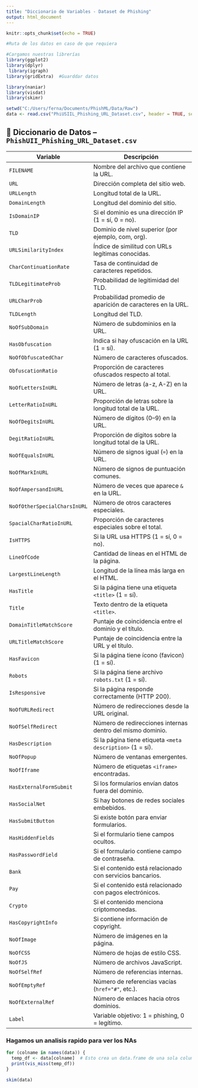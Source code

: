```yaml
---
title: "Diccionario de Variables - Dataset de Phishing"
output: html_document
---
```




```r
knitr::opts_chunk$set(echo = TRUE)

#Ruta de los datos en caso de que requiera

#Cargamos nuestras librerías 
library(ggplot2)
library(dplyr)
 library(igraph) 
library(gridExtra)  #Guarddar datos 

library(naniar)
library(visdat)
library(skimr)


```



```r


setwd("C:/Users/ferna/Documents/PhishML/Data/Raw")
data <- read.csv("PhiUSIIL_Phishing_URL_Dataset.csv", header = TRUE, sep = ",")


```




## 📘 Diccionario de Datos – `PhishUII_Phishing_URL_Dataset.csv`

| Variable | Descripción |
|----------|-------------|
| `FILENAME` | Nombre del archivo que contiene la URL. |
| `URL` | Dirección completa del sitio web. |
| `URLLength` | Longitud total de la URL. |
| `DomainLength` | Longitud del dominio del sitio. |
| `IsDomainIP` | Si el dominio es una dirección IP (1 = sí, 0 = no). |
| `TLD` | Dominio de nivel superior (por ejemplo, com, org). |
| `URLSimilarityIndex` | Índice de similitud con URLs legítimas conocidas. |
| `CharContinuationRate` | Tasa de continuidad de caracteres repetidos. |
| `TLDLegitimateProb` | Probabilidad de legitimidad del TLD. |
| `URLCharProb` | Probabilidad promedio de aparición de caracteres en la URL. |
| `TLDLength` | Longitud del TLD. |
| `NoOfSubDomain` | Número de subdominios en la URL. |
| `HasObfuscation` | Indica si hay ofuscación en la URL (1 = sí). |
| `NoOfObfuscatedChar` | Número de caracteres ofuscados. |
| `ObfuscationRatio` | Proporción de caracteres ofuscados respecto al total. |
| `NoOfLettersInURL` | Número de letras (a-z, A-Z) en la URL. |
| `LetterRatioInURL` | Proporción de letras sobre la longitud total de la URL. |
| `NoOfDegitsInURL` | Número de dígitos (0–9) en la URL. |
| `DegitRatioInURL` | Proporción de dígitos sobre la longitud total de la URL. |
| `NoOfEqualsInURL` | Número de signos igual (`=`) en la URL. |
| `NoOfMarkInURL` | Número de signos de puntuación comunes. |
| `NoOfAmpersandInURL` | Número de veces que aparece `&` en la URL. |
| `NoOfOtherSpecialCharsInURL` | Número de otros caracteres especiales. |
| `SpacialCharRatioInURL` | Proporción de caracteres especiales sobre el total. |
| `IsHTTPS` | Si la URL usa HTTPS (1 = sí, 0 = no). |
| `LineOfCode` | Cantidad de líneas en el HTML de la página. |
| `LargestLineLength` | Longitud de la línea más larga en el HTML. |
| `HasTitle` | Si la página tiene una etiqueta `<title>` (1 = sí). |
| `Title` | Texto dentro de la etiqueta `<title>`. |
| `DomainTitleMatchScore` | Puntaje de coincidencia entre el dominio y el título. |
| `URLTitleMatchScore` | Puntaje de coincidencia entre la URL y el título. |
| `HasFavicon` | Si la página tiene ícono (favicon) (1 = sí). |
| `Robots` | Si la página tiene archivo `robots.txt` (1 = sí). |
| `IsResponsive` | Si la página responde correctamente (HTTP 200). |
| `NoOfURLRedirect` | Número de redirecciones desde la URL original. |
| `NoOfSelfRedirect` | Número de redirecciones internas dentro del mismo dominio. |
| `HasDescription` | Si la página tiene etiqueta `<meta description>` (1 = sí). |
| `NoOfPopup` | Número de ventanas emergentes. |
| `NoOfIframe` | Número de etiquetas `<iframe>` encontradas. |
| `HasExternalFormSubmit` | Si los formularios envían datos fuera del dominio. |
| `HasSocialNet` | Si hay botones de redes sociales embebidos. |
| `HasSubmitButton` | Si existe botón para enviar formularios. |
| `HasHiddenFields` | Si el formulario tiene campos ocultos. |
| `HasPasswordField` | Si el formulario contiene campo de contraseña. |
| `Bank` | Si el contenido está relacionado con servicios bancarios. |
| `Pay` | Si el contenido está relacionado con pagos electrónicos. |
| `Crypto` | Si el contenido menciona criptomonedas. |
| `HasCopyrightInfo` | Si contiene información de copyright. |
| `NoOfImage` | Número de imágenes en la página. |
| `NoOfCSS` | Número de hojas de estilo CSS. |
| `NoOfJS` | Número de archivos JavaScript. |
| `NoOfSelfRef` | Número de referencias internas. |
| `NoOfEmptyRef` | Número de referencias vacías (`href="#"`, etc.). |
| `NoOfExternalRef` | Número de enlaces hacia otros dominios. |
| `Label` | Variable objetivo: 1 = phishing, 0 = legítimo. |




### Hagamos un analisis rapido para ver los NAs

```r

for (colname in names(data)) {
  temp_df <- data[colname]  # Esto crea un data.frame de una sola columna
  print(vis_miss(temp_df))
}


```

```r
skim(data)
```









